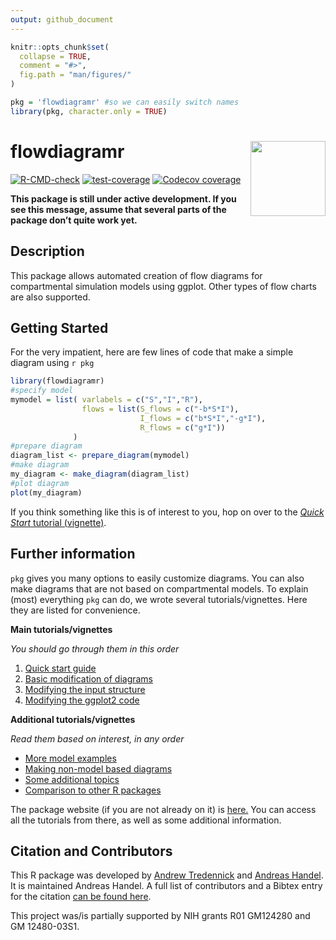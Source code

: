 ```yaml
---
output: github_document
---
```


<!-- README.md is generated from README.Rmd. Please edit that file -->

```r
knitr::opts_chunk$set(
  collapse = TRUE,
  comment = "#>",
  fig.path = "man/figures/"
)
```

```r
pkg = 'flowdiagramr' #so we can easily switch names
library(pkg, character.only = TRUE)
```


# flowdiagramr <img src="man/figures/logo.png" align="right" alt="" width="120" />


<!-- badges: start -->
[![R-CMD-check](https://github.com/andreashandel/flowdiagramr/workflows/R-CMD-check/badge.svg)](https://github.com/andreashandel/flowdiagramr/actions)
[![test-coverage](https://github.com/andreashandel/flowdiagramr/workflows/test-coverage/badge.svg)](https://github.com/andreashandel/flowdiagramr/actions)
[![Codecov coverage](https://codecov.io/gh/andreashandel/flowdiagramr/branch/main/graph/badge.svg)](https://codecov.io/gh/andreashandel/flowdiagramr?branch=main)
<!-- badges: end -->

**This package is still under active development. If you see this message, assume that several parts of the package don't quite work yet.**

## Description
This package allows automated creation of flow diagrams for compartmental simulation models using ggplot. Other types of flow charts are also supported.

## Getting Started

For the very impatient, here are few lines of code that make a simple diagram using `r pkg`

```r
library(flowdiagramr)
#specify model
mymodel = list( varlabels = c("S","I","R"),
                flows = list(S_flows = c("-b*S*I"), 
                             I_flows = c("b*S*I","-g*I"), 
                             R_flows = c("g*I"))
              )
#prepare diagram
diagram_list <- prepare_diagram(mymodel)
#make diagram
my_diagram <- make_diagram(diagram_list)
#plot diagram
plot(my_diagram)
```

If you think something like this is of interest to you, hop on over to the  [_Quick Start_ tutorial (vignette)](https://andreashandel.github.io/flowdiagramr/articles/A_quickstart.html).


## Further information

`pkg` gives you many options to easily customize diagrams. You can also make diagrams that are not based on compartmental models.
To explain (most) everything `pkg` can do, we wrote several tutorials/vignettes. Here they are listed for convenience.

**Main tutorials/vignettes**

*You should go through them in this order*

1. [Quick start guide](https://andreashandel.github.io/flowdiagramr/articles/A_quickstart.html)
2. [Basic modification of diagrams](https://andreashandel.github.io/flowdiagramr/articles/B_modify_diagrams_simple.html) 
3. [Modifying the input structure](https://andreashandel.github.io/flowdiagramr/articles/C_modify_input_structure.html)
4. [Modifying the ggplot2 code](https://andreashandel.github.io/flowdiagramr/articles/D_modify_ggplot_code.html)

**Additional tutorials/vignettes**

*Read them based on interest, in any order*

*  [More model examples](https://andreashandel.github.io/flowdiagramr/articles/E_non_model_diagrams.html)
*  [Making non-model based diagrams](https://andreashandel.github.io/flowdiagramr/articles/F_more_model_examples.html)
*  [Some additional topics](https://andreashandel.github.io/flowdiagramr/articles/G_additional_topics.html)
*  [Comparison to other R packages](https://andreashandel.github.io/flowdiagramr/articles/H_comparison_to_other_packages.html)
 
The package website (if you are not already on it) is [here.](https://andreashandel.github.io/flowdiagramr/) You can access all the tutorials from there, as well as some additional information.


## Citation and Contributors

This R package was developed by [Andrew Tredennick]( https://atredennick.github.io/) and [Andreas Handel](https://www.andreashandel.com/). It is maintained Andreas Handel. A full list of contributors and a Bibtex entry for the citation [can be found here](https://andreashandel.github.io/flowdiagramr/authors.html).

This project was/is partially supported by NIH grants R01 GM124280 and GM 12480-03S1. 
